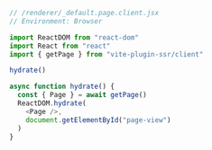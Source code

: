 ```js
// /renderer/_default.page.client.jsx
// Environment: Browser

import ReactDOM from "react-dom"
import React from "react"
import { getPage } from "vite-plugin-ssr/client"

hydrate()

async function hydrate() {
  const { Page } = await getPage()
  ReactDOM.hydrate(
    <Page />,
    document.getElementById("page-view")
  )
}
```
